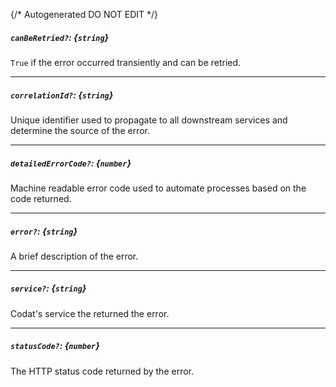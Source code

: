 {/* Autogenerated DO NOT EDIT  */}
##### `canBeRetried?`: *{`string`}*
`True` if the error occurred transiently and can be retried.

---
##### `correlationId?`: *{`string`}*
Unique identifier used to propagate to all downstream services and determine the source of the error.

---
##### `detailedErrorCode?`: *{`number`}*
Machine readable error code used to automate processes based on the code returned.

---
##### `error?`: *{`string`}*
A brief description of the error.

---
##### `service?`: *{`string`}*
Codat's service the returned the error.

---
##### `statusCode?`: *{`number`}*
The HTTP status code returned by the error.

